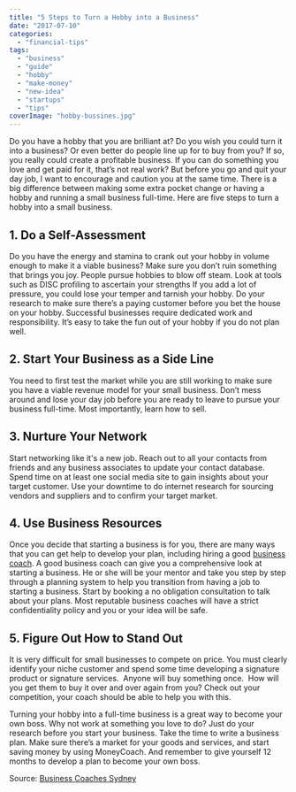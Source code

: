 ```yaml
---
title: "5 Steps to Turn a Hobby into a Business"
date: "2017-07-10"
categories: 
  - "financial-tips"
tags: 
  - "business"
  - "guide"
  - "hobby"
  - "make-money"
  - "new-idea"
  - "startups"
  - "tips"
coverImage: "hobby-bussines.jpg"
---
```


Do you have a hobby that you are brilliant at? Do you wish you could turn it into a business? Or even better do people line up for to buy from you? If so, you really could create a profitable business. If you can do something you love and get paid for it, that’s not real work? But before you go and quit your day job, I want to encourage and caution you at the same time. There is a big difference between making some extra pocket change or having a hobby and running a small business full-time. Here are five steps to turn a hobby into a small business.

## 1\. Do a Self-Assessment

Do you have the energy and stamina to crank out your hobby in volume enough to make it a viable business? Make sure you don’t ruin something that brings you joy. People pursue hobbies to blow off steam. Look at tools such as DISC profiling to ascertain your strengths If you add a lot of pressure, you could lose your temper and tarnish your hobby. Do your research to make sure there’s a paying customer before you bet the house on your hobby. Successful businesses require dedicated work and responsibility. It’s easy to take the fun out of your hobby if you do not plan well.

## 2\. Start Your Business as a Side Line

You need to first test the market while you are still working to make sure you have a viable revenue model for your small business. Don’t mess around and lose your day job before you are ready to leave to pursue your business full-time. Most importantly, learn how to sell.

## 3\. Nurture Your Network

Start networking like it's a new job. Reach out to all your contacts from friends and any business associates to update your contact database. Spend time on at least one social media site to gain insights about your target customer. Use your downtime to do internet research for sourcing vendors and suppliers and to confirm your target market.

## 4\. Use Business Resources

Once you decide that starting a business is for you, there are many ways that you can get help to develop your plan, including hiring a good [business coach](https://www.businesscoachessydney.com.au/). A good business coach can give you a comprehensive look at starting a business. He or she will be your mentor and take you step by step through a planning system to help you transition from having a job to starting a business. Start by booking a no obligation consultation to talk about your plans. Most reputable business coaches will have a strict confidentiality policy and you or your idea will be safe.

## 5\. Figure Out How to Stand Out

It is very difficult for small businesses to compete on price. You must clearly identify your niche customer and spend some time developing a signature product or signature services.  Anyone will buy something once.  How will you get them to buy it over and over again from you? Check out your competition, your coach should be able to help you with this.

Turning your hobby into a full-time business is a great way to become your own boss. Why not work at something you love to do? Just do your research before you start your business. Take the time to write a business plan. Make sure there’s a market for your goods and services, and start saving money by using  <AppDownloadLink>MoneyCoach</AppDownloadLink>. And remember to give yourself 12 months to develop a plan to become your own boss.

Source: [Business Coaches Sydney](https://www.businesscoachessydney.com.au/single-post/2017/05/30/6-Steps-to-Turn-a-Hobby-into-a-Business)
